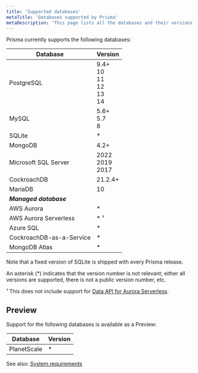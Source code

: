 ```yaml
---
title: 'Supported databases'
metaTitle: 'Databases supported by Prisma'
metaDescription: 'This page lists all the databases and their versions that are supported by Prisma.'
---
```


<TopBlock>

Prisma currently supports the following databases:

| Database                     | Version |
| ---------------------------- | ------- |
| PostgreSQL                   | 9.4+<br />10<br />11<br />12<br />13<br />14 |
| MySQL                        | 5.6+<br />5.7<br />8 |
| SQLite                       | \*      |
| MongoDB                      | 4.2+    |
| Microsoft SQL Server         | 2022<br />2019<br />2017 |   
| CockroachDB                  | 21.2.4+ |
| MariaDB                      | 10      |
| _**Managed database**_      |         |
| AWS Aurora                   | \*      |
| AWS Aurora Serverless        | \* &sup1;     |
| Azure SQL                    | \*      |
| CockroachDB-as-a-Service     | \*      |
| MongoDB Atlas                | \*      |

Note that a fixed version of SQLite is shipped with every Prisma release.

An asterisk (\*) indicates that the version number is not relevant; either all versions are supported, there is not a public version number, etc.

&sup1; This does not include support for [Data API for Aurora Serverless](https://github.com/prisma/prisma/issues/1964).

</TopBlock>

## Preview

Support for the following databases is available as a Preview:

| Database    | Version |
| ----------- | ------- |
| PlanetScale | \*      |

See also: [System requirements](/reference/system-requirements)
